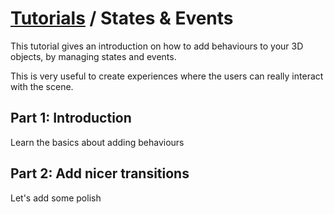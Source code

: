 # [Tutorials](/docs/tutorials) / States & Events

This tutorial gives an introduction on how to add behaviours to your 3D objects, by managing states and events.

This is very useful to create experiences where the users can really interact with the scene.

## Part 1: Introduction

Learn the basics about adding behaviours

<Youtube id="SaDZQ0vHTrA" ratio="1280/720" />

## Part 2: Add nicer transitions

Let's add some polish

<Youtube id="lcz7wGEEKxk" ratio="1280/720" />
